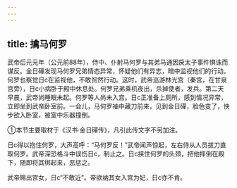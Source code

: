 ```yaml
---
---
---
```

title: 擒马何罗
---



武帝后元元年（公元前88年），侍中、仆射马何罗与其弟马通因戾太子事件惧诛而谋反。金日磾发现马何罗兄弟情态异常，怀疑他们有异志，暗中监视他们的行动。何罗也察觉日c在监视他，不敢贸然行动。这时，武帝巡游林光宫（秦宫，在甘泉宫旁），日c小病卧于殿中休息处。何罗兄弟乘机夜出，杀掉使者，发兵。第二天早晨，武帝尚睡眠未起。何罗等人尚未入宫。日c正准备上厕所，感到情况异常，立即坐到武帝卧室前。一会儿，马何罗袖中藏刀前来，见到金日磾，脸色变了，快步欲入卧室，被室中乐器撞倒。

①本节主要取材于《汉书·金日磾传》，凡引此传文字不另加注。

日c得以抱住何罗，大声高呼：“马何罗反！”武帝闻声惊起，左右侍从人员拔刀直取何罗。武帝深恐格斗中误伤日c，制止之。日c挟住何罗的头颈，把他摔倒在殿下，随即将其绑起来，恶惩之。

武帝赐出宫女，日c“不敢近”。帝欲纳其女入宫为妃，日c亦不肯。